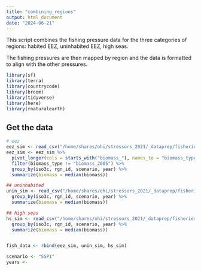 ```yaml
---
title: "combining_regions"
output: html_document
date: "2024-06-21"
---
```


This script combines the fishing pressure data for the three categories of regions:
habited EEZ, uninhabited EEZ, high seas.

The fishing pressures are then mapped by region and the data is formatted to align with the other pressures.

```r

library(sf)
library(terra)
library(countrycode)
library(broom)
library(tidyverse)
library(here)
library(rnaturalearth)

```

## Get the data
```r

# eez
eez_sim <- read_csv("/home/shares/ohi/stressors_2021/_dataprep/fisheries_biomass/random_eez_2024-06-21.csv")
eez_sim <- eez_sim %>%
  pivot_longer(cols = starts_with("biomass_"), names_to = "biomass_type", values_to = "biomass") %>%
  filter(biomass_type != "biomass_2005") %>%
  group_by(iso3c, rgn_id, scenario, year) %>%
  summarize(biomass = median(biomass))

## uninhabited
unin_sim <- read_csv("/home/shares/ohi/stressors_2021/_dataprep/fisheries_biomass/random_uninhabited_2024-06-21.csv") %>%
  group_by(iso3c, rgn_id, scenario, year) %>%
  summarize(biomass = median(biomass))

## high seas
hs_sim <- read_csv("/home/shares/ohi/stressors_2021/_dataprep/fisheries_biomass/random_hs_2024-06-18.csv") %>%
  group_by(iso3c, rgn_id, scenario, year) %>%
  summarize(biomass = median(biomass))


fish_data <- rbind(eez_sim, unin_sim, hs_sim)

scenario <- "SSP1"
years <- 



```


